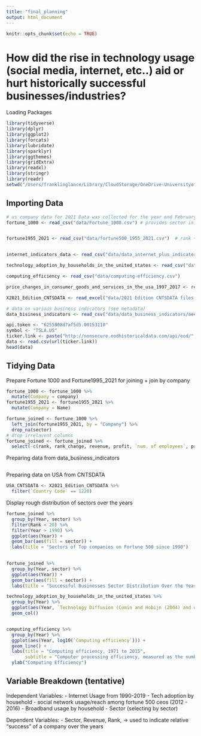 ```yaml
---
title: "final_planning"
output: html_document
---
```


```r
knitr::opts_chunk$set(echo = TRUE)
```

# How did the rise in technology usage (social media, internet, etc..) aid or hurt historically successful businesses/industries? 


Loading Packages
```r
library(tidyverse)
library(dplyr)
library(ggplot2)
library(forcats)
library(lubridate)
library(sparklyr)
library(ggthemes)
library(gridExtra)
library(readxl)
library(stringr)
library(readr)
setwd("/Users/franklinglance/Library/CloudStorage/OneDrive-UniversityofVirginia/UVA/Spring 2022/SYS 2202/Final Project/Fortune_500_Analysis")
```

## Importing Data
```r
# us company data for 2021 Data was collected for the year end February 2021
fortune_1000 <- read_csv("data/Fortune_1000.csv") # provides sector info for selection of fortune 500 companies


fortune1955_2021 <- read_csv("data/fortune500_1955_2021.csv")  # rank + revenue data for fortune 500 companies


internet_indicators_data <- read_csv("data/data_internet_plus_indicators/56437442-eef4-42c7-ba08-45ad275860fb_data.csv") 

technology_adoption_by_households_in_the_united_states <- read_csv("data/technology-adoption-by-households-in-the-united-states.csv")

computing_efficiency <- read_csv("data/computing-efficiency.csv")

price_changes_in_consumer_goods_and_services_in_the_usa_1997_2017 <- read_csv("data/price-changes-in-consumer-goods-and-services-in-the-usa-1997-2017.csv")

X2021_Edition_CNTSDATA <- read_excel("data/2021 Edition CNTSDATA files with LINKS/2021 Edition CNTSDATA.xlsx")

# data on various business indicators (see metadata)
data_bisiness_indicators <- read_csv("data/data_business_indicators/aee336d2-021b-4021-912c-3de7fd9d2729_Data.csv")
```

```r


api.token <- "6255808d7af5d5.00153110"
symbol <- "TSLA.US"
ticker.link <- paste("http://nonsecure.eodhistoricaldata.com/api/eod/", symbol, "?api_token=", api.token, "&period=m&order=d", sep="")
data <- read.csv(url(ticker.link))
head(data)

```


## Tidying Data

Prepare Fortune 1000 and Fortune1995_2021 for joining + join by company
```r
fortune_1000 <- fortune_1000 %>%
  mutate(Company = company)
fortune1955_2021 <- fortune1955_2021 %>%
  mutate(Company = Name)
```


```r
fortune_joined <- fortune_1000 %>%
  left_join(fortune1955_2021, by = "Company") %>%
  drop_na(sector)
# drop irrelavent columns
fortune_joined <- fortune_joined %>% 
  select(-c(rank, rank_change, revenue, profit, `num. of employees`, profitable, prev_rank, `Market Cap`))
```




Preparing data from data_business_indicators
```r

```


Preparing data on USA from CNTSDATA
```r
USA_CNTSDATA <- X2021_Edition_CNTSDATA %>%
  filter(`Country Code` == 1220)
```


Display rough distribution of sectors over the years
```r

fortune_joined %>%
  group_by(Year, sector) %>%
  filter(Rank < 20) %>%
  filter(Year > 1990) %>%
  ggplot(aes(Year)) +
  geom_bar(aes(fill = sector)) + 
  labs(title = "Sectors of Top companies on Fortune 500 since 1990")
           

fortune_joined %>%
  group_by(Year, sector) %>%
  ggplot(aes(Year)) +
  geom_bar(aes(fill = sector)) +
  labs(title = "Successful Businesses Sector Distribution Over the Years")

technology_adoption_by_households_in_the_united_states %>% 
  group_by(Year) %>% 
  ggplot(aes(Year, `Technology Diffusion (Comin and Hobijn (2004) and others)`)) +
  geom_col()


computing_efficiency %>%
  group_by(Year) %>%
  ggplot(aes(Year, log10(`Computing efficiency`))) +
  geom_line() +
  labs(title = "Computing efficiency, 1971 to 2015", 
       subtitle = "Computer processing efficiency, measured as the number of watts needed per million instructions per second - Watts per MIPS.") + 
  ylab("Computing Efficiency")
```

## Variable Breakdown (tentative)

Independent Variables:
- Internet Usage from 1990-2019
- Tech adoption by household 
- social network usage/reach among fortune 500 ceos (2012 - 2016)
- Broadband usage by household
- Sector (selecting by sector)

Dependent Variables:
- Sector, Revenue, Rank, -> used to indicate relative "success" of a company over the years







